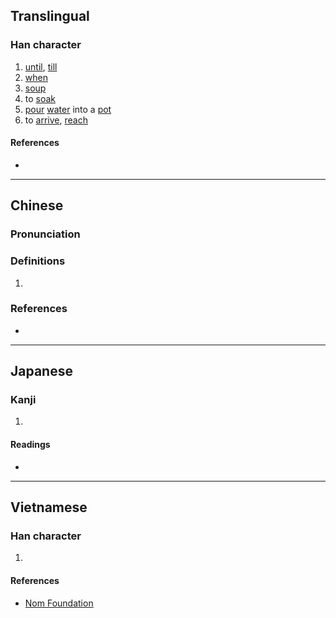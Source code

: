 {{character info/new}}
==Translingual==

===Han character===
{{Han char|rn=85|rad=水|as=06|sn=9|four=36100|canj=EHBU|ids=⿰氵自}}

# [[until]], [[till]]{{rfv-sense|lang=mul}}
# [[when]]
# [[soup]]
# to [[soak]]
# [[pour]] [[water]] into a [[pot]]
# to [[arrive]], [[reach]]

====References====
* {{Han ref|kx=0619.340|dkj=17369|dj=1015.050|hdz=31610.050|uh=6D0E|ud=27918|bh=ACAD|bd=44205}}

----

==Chinese==
{{zh-forms}}

===Pronunciation===
{{zh-pron
|m=jì
|c=gei3,gei6
|mc=y
|oc=y
|ma=
|cat=prep,n,v
}}

===Definitions===
{{zh-hanzi}}

# {{rfdef|lang=zh}}

===References===
* {{R:yue:Hanzi}}

----

==Japanese==

===Kanji===
{{ja-kanji|grade=|rs=水06}}

# {{defn|lang=ja|sort=水06}}

====Readings====
* {{ja-readings|on=[[き]] (ki), [[ぎ]] (gi)|kun=[[そそぐ]] (sosogu)}}

----

==Vietnamese==

===Han character===
{{vi-readings|rs=水06| hanviet = kíp}}

# {{defn|lang=vi|sort=水06}}

====References====
* [http://nomfoundation.org/common/nom_details.php?codepoint=6d0e Nom Foundation]